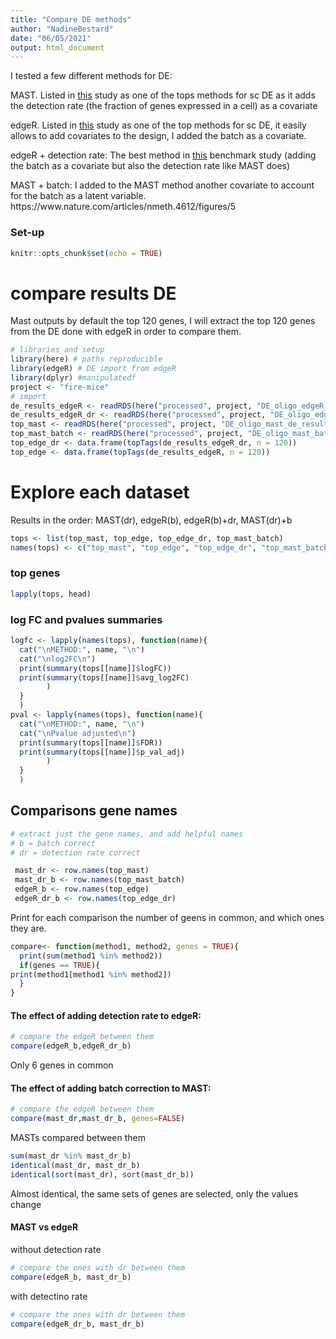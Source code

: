 ```yaml
---
title: "Compare DE methods"
author: "NadineBestard"
date: "06/05/2021"
output: html_document
---
```



I tested a few different methods for DE:

MAST. Listed in [this](https://www.nature.com/articles/nmeth.4612) study as one of the tops methods for sc DE as it adds the detection rate (the fraction of genes expressed in a cell) as a covariate

edgeR. Listed in [this](https://www.nature.com/articles/nmeth.4612) study as one of the top methods for sc DE, it easily allows to add covariates to the design, I added the batch as a covariate. 

edgeR + detection rate: The best method in [this](https://www.nature.com/articles/nmeth.4612)  benchmark study (adding the batch as a covariate but also the detection rate like MAST does)

MAST + batch: I added to the MAST method another covariate to account for the batch as a latent variable. 
https://www.nature.com/articles/nmeth.4612/figures/5 

### Set-up


```r
knitr::opts_chunk$set(echo = TRUE)
```

# compare results DE

Mast outputs by default the top 120 genes, I will extract the top 120 genes from the DE done with edgeR in order to compare them. 

```r
# libraries and setup
library(here) # paths reproducible
library(edgeR) # DE import from edgeR
library(dplyr) #manipulatedf
project <- "fire-mice"
# import
de_results_edgeR <- readRDS(here("processed", project, "DE_oligo_edgeR_de_results.RDS"))
de_results_edgeR_dr <- readRDS(here("processed", project, "DE_oligo_edgeR_detRate_de_results.RDS"))
top_mast <- readRDS(here("processed", project, "DE_oligo_mast_de_results.RDS"))
top_mast_batch <- readRDS(here("processed", project, "DE_oligo_mast_batchcorrect_de_results.RDS"))
top_edge_dr <- data.frame(topTags(de_results_edgeR_dr, n = 120))
top_edge <- data.frame(topTags(de_results_edgeR, n = 120))
```

# Explore each dataset

Results in the order: MAST(dr), edgeR(b), edgeR(b)+dr, MAST(dr)+b
```r
tops <- list(top_mast, top_edge, top_edge_dr, top_mast_batch)
names(tops) <- c("top_mast", "top_edge", "top_edge_dr", "top_mast_batch")

```


### top genes
```r
lapply(tops, head)
```
### log FC and pvalues summaries
```r
logfc <- lapply(names(tops), function(name){
  cat("\nMETHOD:", name, "\n")
  cat("\nlog2FC\n")
  print(summary(tops[[name]]$logFC))
  print(summary(tops[[name]]$avg_log2FC)
        )
  }
  )
pval <- lapply(names(tops), function(name){
  cat("\nMETHOD:", name, "\n")
  cat("\nPvalue adjusted\n")
  print(summary(tops[[name]]$FDR))
  print(summary(tops[[name]]$p_val_adj)
        )
  }
  )
```

## Comparisons gene names

```r
# extract just the gene names, and add helpful names
# b = batch correct
# dr = detection rate correct

 mast_dr <- row.names(top_mast)
 mast_dr_b <- row.names(top_mast_batch)
 edgeR_b <- row.names(top_edge)
 edgeR_dr_b <- row.names(top_edge_dr)
```
 Print for each comparison the number of geens in common, and which ones they are. 
 
```r
compare<- function(method1, method2, genes = TRUE){
  print(sum(method1 %in% method2))
  if(genes == TRUE){
print(method1[method1 %in% method2])
  }
}
```

#### The effect of adding detection rate to edgeR:
```r
# compare the edgeR between them
compare(edgeR_b,edgeR_dr_b)
```
Only 6 genes in common


#### The effect of adding batch correction to MAST:
```r
# compare the edgeR between them
compare(mast_dr,mast_dr_b, genes=FALSE)
```
MASTs compared between them
 
```r
sum(mast_dr %in% mast_dr_b)
identical(mast_dr, mast_dr_b)
identical(sort(mast_dr), sort(mast_dr_b))
```
 
Almost identical, the same sets of genes are selected, only the values change
 
#### MAST vs edgeR

without detection rate
```r
# compare the ones with dr between them
compare(edgeR_b, mast_dr_b)
```
with detectino rate

```r
# compare the ones with dr between them
compare(edgeR_dr_b, mast_dr_b)

```
